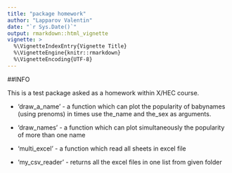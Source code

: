---
title: "package homework"
author: "Lapparov Valentin"
date: "`r Sys.Date()`"
output: rmarkdown::html_vignette
vignette: >
  %\VignetteIndexEntry{Vignette Title}
  %\VignetteEngine{knitr::rmarkdown}
  %\VignetteEncoding{UTF-8}
---
##INFO

This is a test package asked as a homework within X/HEC course.

- 'draw_a_name' - a function which can plot the popularity of babynames (using prenoms) in times use the_name and  the_sex as arguments.

- 'draw_names' - a function which can plot simultaneously the popularity of more than one name

- 'multi_excel' - a function which read all sheets in excel file

- 'my_csv_reader' - returns all the excel files in one list from given folder
